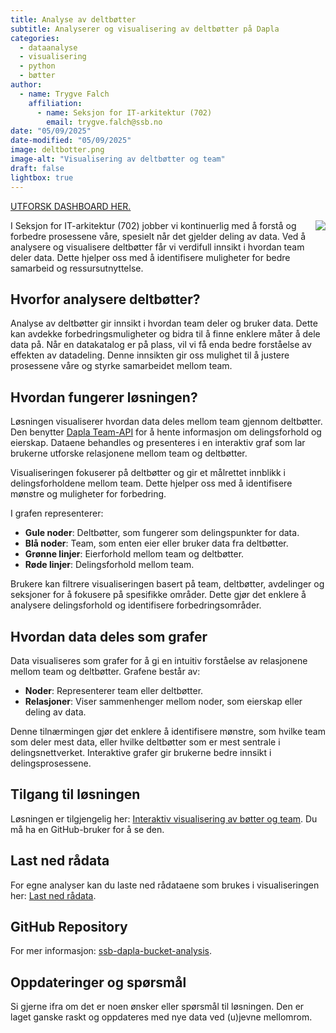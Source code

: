 ```yaml
---
title: Analyse av deltbøtter
subtitle: Analyserer og visualisering av deltbøtter på Dapla
categories:
  - dataanalyse
  - visualisering
  - python
  - bøtter
author:
  - name: Trygve Falch
    affiliation: 
      - name: Seksjon for IT-arkitektur (702)
        email: trygve.falch@ssb.no
date: "05/09/2025"
date-modified: "05/09/2025"
image: deltbotter.png
image-alt: "Visualisering av deltbøtter og team"
draft: false
lightbox: true
---
```


[UTFORSK DASHBOARD HER.](https://fictional-fortnight-krr5vrq.pages.github.io/www/)

![](deltbotter.png){style="max-width: 40%; float: right;" fig-alt="Visualisering av deltbøtter og team"}

I Seksjon for IT-arkitektur (702) jobber vi kontinuerlig med å forstå og forbedre prosessene våre, spesielt når det gjelder deling av data. Ved å analysere og visualisere deltbøtter får vi verdifull innsikt i hvordan team deler data. Dette hjelper oss med å identifisere muligheter for bedre samarbeid og ressursutnyttelse.

## Hvorfor analysere deltbøtter?

Analyse av deltbøtter gir innsikt i hvordan team deler og bruker data. Dette kan avdekke forbedringsmuligheter og bidra til å finne enklere måter å dele data på. Når en datakatalog er på plass, vil vi få enda bedre forståelse av effekten av datadeling. Denne innsikten gir oss mulighet til å justere prosessene våre og styrke samarbeidet mellom team.

## Hvordan fungerer løsningen?

Løsningen visualiserer hvordan data deles mellom team gjennom deltbøtter. Den benytter [Dapla Team-API](https://github.com/statisticsnorway/dapla-team-api) for å hente informasjon om delingsforhold og eierskap. Dataene behandles og presenteres i en interaktiv graf som lar brukerne utforske relasjonene mellom team og deltbøtter.

Visualiseringen fokuserer på deltbøtter og gir et målrettet innblikk i delingsforholdene mellom team. Dette hjelper oss med å identifisere mønstre og muligheter for forbedring.

I grafen representerer:

- **Gule noder**: Deltbøtter, som fungerer som delingspunkter for data.
- **Blå noder**: Team, som enten eier eller bruker data fra deltbøtter.
- **Grønne linjer**: Eierforhold mellom team og deltbøtter.
- **Røde linjer**: Delingsforhold mellom team.

Brukere kan filtrere visualiseringen basert på team, deltbøtter, avdelinger og seksjoner for å fokusere på spesifikke områder. Dette gjør det enklere å analysere delingsforhold og identifisere forbedringsområder.

## Hvordan data deles som grafer

Data visualiseres som grafer for å gi en intuitiv forståelse av relasjonene mellom team og deltbøtter. Grafene består av:

- **Noder**: Representerer team eller deltbøtter.
- **Relasjoner**: Viser sammenhenger mellom noder, som eierskap eller deling av data.

Denne tilnærmingen gjør det enklere å identifisere mønstre, som hvilke team som deler mest data, eller hvilke deltbøtter som er mest sentrale i delingsnettverket. Interaktive grafer gir brukerne bedre innsikt i delingsprosessene.

## Tilgang til løsningen

Løsningen er tilgjengelig her: [Interaktiv visualisering av bøtter og team](https://fictional-fortnight-krr5vrq.pages.github.io/www/). Du må ha en GitHub-bruker for å se den.

## Last ned rådata

For egne analyser kan du laste ned rådataene som brukes i visualiseringen her: [Last ned rådata](https://fictional-fortnight-krr5vrq.pages.github.io/bucket_data.csv).

## GitHub Repository

For mer informasjon: [ssb-dapla-bucket-analysis](https://github.com/statisticsnorway/ssb-dapla-bucket-analysis).

## Oppdateringer og spørsmål

Si gjerne ifra om det er noen ønsker eller spørsmål til løsningen. Den er laget ganske raskt og oppdateres med nye data ved (u)jevne mellomrom.


